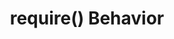 ---
id: "node_med_001"
questionType: "MULTIPLE_CHOICE"
title: "require() Behavior"
description: "What does require() return when importing a module?"
difficulty: "MEDIUM"
category: "Node.js"
options:
  - "The module’s source code"
  - "A promise"
  - "The module’s exported object"
  - "A new process"
correctAnswer: 2
---